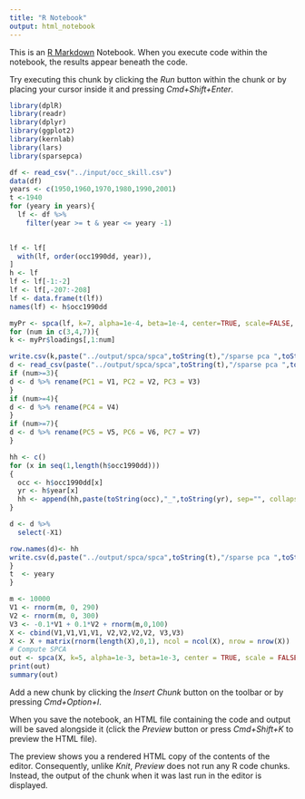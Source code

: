 ```yaml
---
title: "R Notebook"
output: html_notebook
---
```


This is an [R Markdown](http://rmarkdown.rstudio.com) Notebook. When you execute code within the notebook, the results appear beneath the code. 

Try executing this chunk by clicking the *Run* button within the chunk or by placing your cursor inside it and pressing *Cmd+Shift+Enter*. 


```r
library(dplR)
library(readr)
library(dplyr)
library(ggplot2)
library(kernlab)
library(lars)
library(sparsepca)
```


```r
df <- read_csv("../input/occ_skill.csv")
data(df)
years <- c(1950,1960,1970,1980,1990,2001)
t <-1940
for (yeary in years){
  lf <- df %>% 
    filter(year >= t & year <= yeary -1)

  
lf <- lf[
  with(lf, order(occ1990dd, year)),
]
h <- lf
lf <- lf[-1:-2]
lf <- lf[,-207:-208]
lf <- data.frame(t(lf))
names(lf) <- h$occ1990dd

myPr <- spca(lf, k=7, alpha=1e-4, beta=1e-4, center=TRUE, scale=FALSE, max_iter=1000, tol=1e-5, verbose=TRUE)
for (num in c(3,4,7)){
k <- myPr$loadings[,1:num]

write.csv(k,paste("../output/spca/spca",toString(t),"/sparse pca ",toString(t), "s_",toString(num), ".csv", sep="", collapse=NULL))
d <- read_csv(paste("../output/spca/spca",toString(t),"/sparse pca ",toString(t), "s_",toString(num), ".csv", sep="", collapse=NULL))
if (num>=3){
d <- d %>% rename(PC1 = V1, PC2 = V2, PC3 = V3)
}
if (num>=4){
d <- d %>% rename(PC4 = V4)
}
if (num>=7){
d <- d %>% rename(PC5 = V5, PC6 = V6, PC7 = V7)
}

hh <- c()
for (x in seq(1,length(h$occ1990dd)))
{
  occ <- h$occ1990dd[x]
  yr <- h$year[x]
  hh <- append(hh,paste(toString(occ),"_",toString(yr), sep="", collapse=NULL))
}

d <- d %>% 
  select(-X1)

row.names(d)<- hh
write.csv(d,paste("../output/spca/spca",toString(t),"/sparse pca ",toString(t), "s_",toString(num), ".csv", sep="", collapse=NULL))
}
t  <- yeary 
}

```







```r
m <- 10000
V1 <- rnorm(m, 0, 290)
V2 <- rnorm(m, 0, 300)
V3 <- -0.1*V1 + 0.1*V2 + rnorm(m,0,100)
X <- cbind(V1,V1,V1,V1, V2,V2,V2,V2, V3,V3)
X <- X + matrix(rnorm(length(X),0,1), ncol = ncol(X), nrow = nrow(X))
# Compute SPCA
out <- spca(X, k=5, alpha=1e-3, beta=1e-3, center = TRUE, scale = FALSE, verbose=0)
print(out)
summary(out)
```

Add a new chunk by clicking the *Insert Chunk* button on the toolbar or by pressing *Cmd+Option+I*.

When you save the notebook, an HTML file containing the code and output will be saved alongside it (click the *Preview* button or press *Cmd+Shift+K* to preview the HTML file). 

The preview shows you a rendered HTML copy of the contents of the editor. Consequently, unlike *Knit*, *Preview* does not run any R code chunks. Instead, the output of the chunk when it was last run in the editor is displayed.

